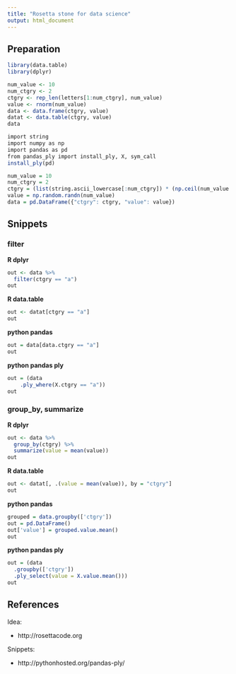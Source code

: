 ```yaml
---
title: "Rosetta stone for data science"
output: html_document
---
```


## Preparation

```r
library(data.table)
library(dplyr)
```

```r
num_value <- 10
num_ctgry <- 2
ctgry <- rep_len(letters[1:num_ctgry], num_value)
value <- rnorm(num_value)
data <- data.frame(ctgry, value)
datat <- data.table(ctgry, value)
data
```

```r
import string
import numpy as np
import pandas as pd
from pandas_ply import install_ply, X, sym_call
install_ply(pd)
```

```r
num_value = 10
num_ctgry = 2
ctgry = (list(string.ascii_lowercase[:num_ctgry]) * (np.ceil(num_value / float(num_ctgry))))[:num_value]
value = np.random.randn(num_value)
data = pd.DataFrame({"ctgry": ctgry, "value": value})
```


## Snippets

### filter

**R dplyr**
```r
out <- data %>%
  filter(ctgry == "a")
out
```

**R data.table**
```r
out <- datat[ctgry == "a"]
out
```

**python pandas**
```r
out = data[data.ctgry == "a"]
out
```

**python pandas ply**
```r
out = (data
    .ply_where(X.ctgry == "a"))
out
```


### group_by, summarize

**R dplyr**
```r
out <- data %>%
  group_by(ctgry) %>%
  summarize(value = mean(value))
out
```

**R data.table**
```r
out <- datat[, .(value = mean(value)), by = "ctgry"]
out
```

**python pandas**
```r
grouped = data.groupby(['ctgry'])
out = pd.DataFrame()
out['value'] = grouped.value.mean()
out
```

**python pandas ply**
```r
out = (data
  .groupby(['ctgry'])
  .ply_select(value = X.value.mean()))
out
```


## References

Idea:

- http://rosettacode.org

Snippets:

- http://pythonhosted.org/pandas-ply/
